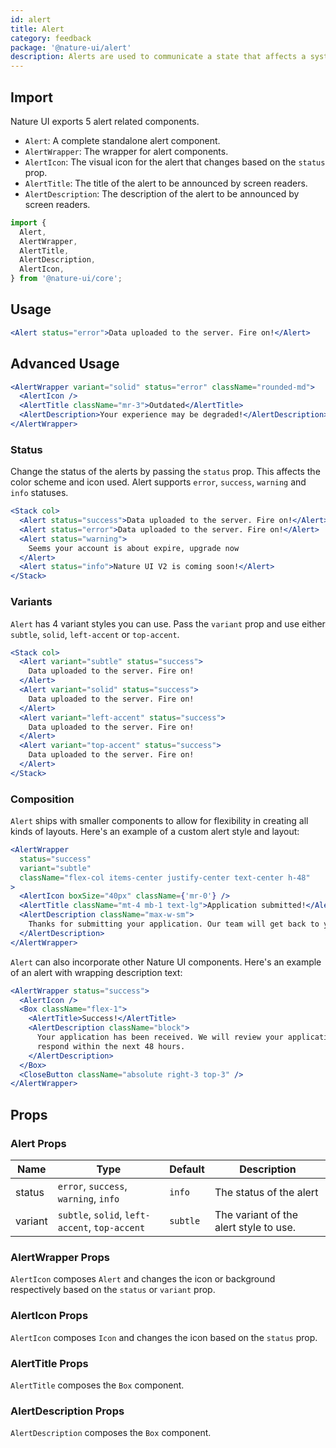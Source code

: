 ```yaml
---
id: alert
title: Alert
category: feedback
package: '@nature-ui/alert'
description: Alerts are used to communicate a state that affects a system, feature or page.
---
```


## Import

Nature UI exports 5 alert related components.

- `Alert`: A complete standalone alert component.
- `AlertWrapper`: The wrapper for alert components.
- `AlertIcon`: The visual icon for the alert that changes based on the `status`
  prop.
- `AlertTitle`: The title of the alert to be announced by screen readers.
- `AlertDescription`: The description of the alert to be announced by screen
  readers.

```js
import {
  Alert,
  AlertWrapper,
  AlertTitle,
  AlertDescription,
  AlertIcon,
} from '@nature-ui/core';
```

## Usage

```jsx
<Alert status="error">Data uploaded to the server. Fire on!</Alert>
```

## Advanced Usage

```jsx
<AlertWrapper variant="solid" status="error" className="rounded-md">
  <AlertIcon />
  <AlertTitle className="mr-3">Outdated</AlertTitle>
  <AlertDescription>Your experience may be degraded!</AlertDescription>
</AlertWrapper>
```

### Status

Change the status of the alerts by passing the `status` prop. This affects the
color scheme and icon used. Alert supports `error`, `success`, `warning` and
`info` statuses.

```jsx
<Stack col>
  <Alert status="success">Data uploaded to the server. Fire on!</Alert>
  <Alert status="error">Data uploaded to the server. Fire on!</Alert>
  <Alert status="warning">
    Seems your account is about expire, upgrade now
  </Alert>
  <Alert status="info">Nature UI V2 is coming soon!</Alert>
</Stack>
```

### Variants

`Alert` has 4 variant styles you can use. Pass the `variant` prop and use either
`subtle`, `solid`, `left-accent` or `top-accent`.

```jsx
<Stack col>
  <Alert variant="subtle" status="success">
    Data uploaded to the server. Fire on!
  </Alert>
  <Alert variant="solid" status="success">
    Data uploaded to the server. Fire on!
  </Alert>
  <Alert variant="left-accent" status="success">
    Data uploaded to the server. Fire on!
  </Alert>
  <Alert variant="top-accent" status="success">
    Data uploaded to the server. Fire on!
  </Alert>
</Stack>
```

### Composition

`Alert` ships with smaller components to allow for flexibility in creating all
kinds of layouts. Here's an example of a custom alert style and layout:

```jsx
<AlertWrapper
  status="success"
  variant="subtle"
  className="flex-col items-center justify-center text-center h-48"
>
  <AlertIcon boxSize="40px" className={'mr-0'} />
  <AlertTitle className="mt-4 mb-1 text-lg">Application submitted!</AlertTitle>
  <AlertDescription className="max-w-sm">
    Thanks for submitting your application. Our team will get back to you soon.
  </AlertDescription>
</AlertWrapper>
```

`Alert` can also incorporate other Nature UI components. Here's an example of an
alert with wrapping description text:

```jsx
<AlertWrapper status="success">
  <AlertIcon />
  <Box className="flex-1">
    <AlertTitle>Success!</AlertTitle>
    <AlertDescription className="block">
      Your application has been received. We will review your application and
      respond within the next 48 hours.
    </AlertDescription>
  </Box>
  <CloseButton className="absolute right-3 top-3" />
</AlertWrapper>
```

## Props

### Alert Props

| Name    | Type                                           | Default  | Description                            |
| ------- | ---------------------------------------------- | -------- | -------------------------------------- |
| status  | `error`, `success`, `warning`, `info`          | `info`   | The status of the alert                |
| variant | `subtle`, `solid`, `left-accent`, `top-accent` | `subtle` | The variant of the alert style to use. |

### AlertWrapper Props

`AlertIcon` composes `Alert` and changes the icon or background respectively
based on the `status` or `variant` prop.

### AlertIcon Props

`AlertIcon` composes `Icon` and changes the icon based on the `status` prop.

### AlertTitle Props

`AlertTitle` composes the `Box` component.

### AlertDescription Props

`AlertDescription` composes the `Box` component.
